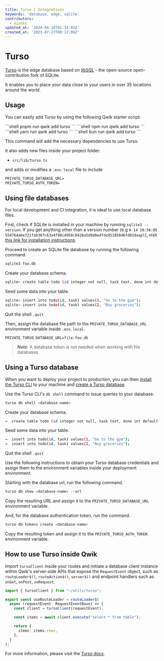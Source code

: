 ```yaml
---
title: Turso | Integrations
keywords: 'database, edge, sqlite'
contributors:
  - xinnks
updated_at: '2024-04-10T01:34:03Z'
created_at: '2023-07-23T00:17:06Z'
---
```



# Turso

[Turso] is the edge database based on [libSQL] - the open-source
open-contribution fork of SQLite.

It enables you to place your data close to your users in over 35 locations
around the world.

## Usage

You can easily add Turso by using the following Qwik starter script:


<PackageManagerTabs>
<span q:slot="pnpm">
```shell
pnpm run qwik add turso
```
</span>
<span q:slot="npm">
```shell
npm run qwik add turso
```
</span>
<span q:slot="yarn">
```shell
yarn run qwik add turso
```
</span>
<span q:slot="bun">
```shell
bun run qwik add turso
```
</span>
</PackageManagerTabs>

This command will add the necessary dependencies to use Turso.

It also adds new files inside your project folder:

- `src/lib/turso.ts`

and adds or modifies a `.env.local` file to include

```txt title=".env.local"
PRIVATE_TURSO_DATABASE_URL=
PRIVATE_TURSO_AUTH_TOKEN=
```

## Using file databases

For local development and CI integration, it is ideal to use local database files.

First, check if SQLite is installed in your machine by running `sqlite3
--version`. If you get anything other than a version number (e.g `0-14 20:58:05
554764a6e721fab307c63a4f98cd958c8428a5d9d8edfde951858d6fd02daapl`), visit [this
link for installation instructions].

Proceed to create an SQLite file database by running the following command.

```sh
sqlite3 foo.db
```

Create your database schema.

```sh
sqlite> create table todo (id integer not null, task text, done int default 0);
```

Seed some data into your table.

```sh
sqlite> insert into todo(id, task) values(1, "Go to the gym");
sqlite> insert into todo(id, task) values(2, "Buy groceries");
```

Quit the shell `.quit`

Then, assign the database file path to the `PRIVATE_TURSO_DATABASE_URL` environment variable
inside `.env.local`.

```
PRIVATE_TURSO_DATABASE_URL=file:foo.db
```

> ***Note***: A database token is not needed when working with file databases.

## Using a Turso database

When you want to deploy your project to production, you can then [install the
Turso CLI] to your machine and [create a Turso database].

Use the Turso CLI's `db shell` command to issue queries to your database.

```sh
turso db shell <database-name>
```

Create your database schema.

```sh
→  create table todo (id integer not null, task text, done int default 0);
```

Seed some data into your table.

```sh
→  insert into todo(id, task) values(1, "Go to the gym");
→  insert into todo(id, task) values(2, "Buy groceries");
```

Quit the shell `.quit`

Use the following instructions to obtain your Turso database credentials and
assign them to the environment variables inside your deployment environment.

Starting with the database url, run the following command.

```sh
turso db show <database-name> --url
```

Copy the resulting URL and assign it to the `PRIVATE_TURSO_DATABASE_URL` environment variable.

And, for the database authentication token, run the command.

```sh
turso db tokens create <database-name>
```

Copy the resulting token and assign it to the `PRIVATE_TURSO_AUTH_TOKEN` environment
variable.

## How to use Turso inside Qwik

Import `tursoClient` inside your routes and initiate a database client instance
within Qwik's server-side APIs that expose the `RequestEvent` object, such as
`routeLoader$()`, `routeAction$()`, `server$()` and endpoint handlers such as
`onGet`, `onPost`, `onRequest`.

```ts
import { tursoClient } from "~/utils/turso";

export const useRouteLoader = routeLoader$(
  async (requestEvent: RequestEventBase) => {
    const client = tursoClient(requestEvent);

    const items = await client.execute("select * from table");

    return {
      items: items.rows,
    };
  }
);
```

For more information, please visit the [Turso docs].

[Turso]: https://turso.tech
[libSQL]: https://turso.tech/libsql
[this link for installation instructions]: https://sqlite.org/download.html
[install the Turso CLI]:
    https://docs.turso.tech/reference/turso-cli#installation
[create a Turso database]:
    https://docs.turso.tech/quickstart
[Turso docs]: https://docs.turso.tech
